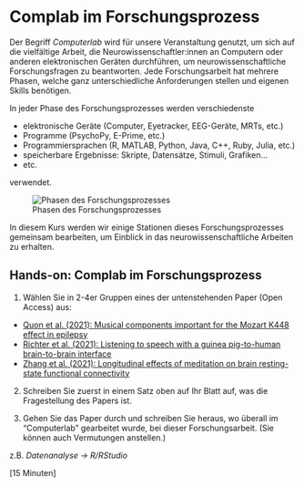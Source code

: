 # Complab im Forschungsprozess

Der Begriff *Computerlab* wird für unsere Veranstaltung genutzt, um sich auf die vielfältige Arbeit, die Neurowissenschaftler:innen an Computern oder anderen elektronischen Geräten durchführen, um neurowissenschaftliche Forschungsfragen zu beantworten.
Jede Forschungsarbeit hat mehrere Phasen, welche ganz unterschiedliche Anforderungen stellen und eigenen Skills benötigen.

In jeder Phase des Forschungsprozesses werden verschiedenste

-   elektronische Geräte (Computer, Eyetracker, EEG-Geräte, MRTs, etc.)
-   Programme (PsychoPy, E-Prime, etc.)
-   Programmiersprachen (R, MATLAB, Python, Java, C++, Ruby, Julia, etc.)
-   speicherbare Ergebnisse: Skripte, Datensätze, Stimuli, Grafiken... 
- etc.

verwendet.

![Phasen des Forschungsprozesses](imgs/forschungsprozess.png)

In diesem Kurs werden wir einige Stationen dieses Forschungsprozesses gemeinsam bearbeiten, um Einblick in das neurowissenschaftliche Arbeiten zu erhalten.

::: callout-caution
## Hands-on: Complab im Forschungsprozess

1. Wählen Sie in 2-4er Gruppen eines der untenstehenden Paper (Open Access) aus:

- [Quon et al. (2021): Musical components important for the Mozart K448 effect in epilepsy](https://www.nature.com/articles/s41598-021-95922-7)
- [Richter et al. (2021): Listening to speech with a guinea pig-to-human brain-to-brain interface](https://www.nature.com/articles/s41598-021-90823-1)
- [Zhang et al. (2021): Longitudinal effects of meditation on brain resting-state functional connectivity](https://www.nature.com/articles/s41598-021-90729-y)

2. Schreiben Sie zuerst in einem Satz oben auf Ihr Blatt auf, was die Fragestellung des Papers ist.

3. Gehen Sie das Paper durch und schreiben Sie heraus, wo überall im "Computerlab" gearbeitet wurde, bei dieser Forschungsarbeit. (Sie können auch Vermutungen anstellen.)

z.B. _Datenanalyse -> R/RStudio_

[15 Minuten]

:::


